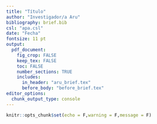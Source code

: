 ```yaml
---
title: "Título"
author: "Investigador/a Aru"
bibliography: brief.bib
csl: "apa.csl"
date: "Fecha"   
fontsize: 11 pt
output: 
  pdf_document:
    fig_crop: FALSE
    keep_tex: FALSE
    toc: FALSE
    number_sections: TRUE
    includes:
      in_header: "aru_brief.tex"
      before_body: "before_brief.tex"
editor_options: 
  chunk_output_type: console
---
```


```r
knitr::opts_chunk$set(echo = F,warning = F,message = F)
```
